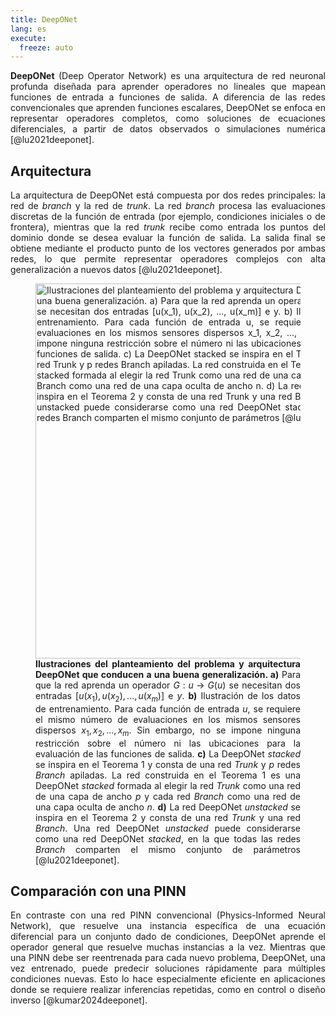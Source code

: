 ```yaml
---
title: DeepONet
lang: es
execute: 
  freeze: auto
---
```


::: {style="text-align: justify"}
**DeepONet** (Deep Operator Network) es una arquitectura de red neuronal profunda diseñada para aprender operadores no lineales que mapean funciones de entrada a funciones de salida. A diferencia de las redes convencionales que aprenden funciones escalares, DeepONet se enfoca en representar operadores completos, como soluciones de ecuaciones diferenciales, a partir de datos observados o simulaciones numérica [@lu2021deeponet].


## Arquitectura
La arquitectura de DeepONet está compuesta por dos redes principales: la red de *branch* y la red de *trunk*. La red *branch* procesa las evaluaciones discretas de la función de entrada (por ejemplo, condiciones iniciales o de frontera), mientras que la red *trunk* recibe como entrada los puntos del dominio donde se desea evaluar la función de salida. La salida final se obtiene mediante el producto punto de los vectores generados por ambas redes, lo que permite representar operadores complejos con alta generalización a nuevos datos [@lu2021deeponet].

![**Ilustraciones del planteamiento del problema y arquitectura DeepONet que conducen a una buena generalización. a)** Para que la red aprenda un operador $G : u \rightarrow G(u)$ se necesitan dos entradas $[u(x_1), u(x_2), ..., u(x_m)]$ e $y$. **b)** Ilustración de los datos de entrenamiento. Para cada función de entrada $u$, se requiere el mismo número de evaluaciones en los mismos sensores dispersos $x_1, x_2, ..., x_m$. Sin embargo, no se impone ninguna restricción sobre el número ni las ubicaciones para la evaluación de las funciones de salida. **c)** La DeepONet *stacked* se inspira en el Teorema 1 y consta de una red *Trunk* y $p$ redes *Branch* apiladas. La red construida en el Teorema 1 es una DeepONet *stacked* formada al elegir la red *Trunk* como una red de una capa de ancho $p$ y cada red *Branch* como una red de una capa oculta de ancho $n$. **d)** La red DeepONet *unstacked* se inspira en el Teorema 2 y consta de una red *Trunk* y una red *Branch*. Una red DeepONet *unstacked* puede considerarse como una red DeepONet *stacked*, en la que todas las redes *Branch* comparten el mismo conjunto de parámetros [@lu2021deeponet].](images/deeponet_architecture.png){#fig-deeponet-arch fig-align="center" width="600"}


## Comparación con una PINN
En contraste con una red PINN convencional (Physics-Informed Neural Network), que resuelve una instancia específica de una ecuación diferencial para un conjunto dado de condiciones, DeepONet aprende el operador general que resuelve muchas instancias a la vez. Mientras que una PINN debe ser reentrenada para cada nuevo problema, DeepONet, una vez entrenado, puede predecir soluciones rápidamente para múltiples condiciones nuevas. Esto lo hace especialmente eficiente en aplicaciones donde se requiere realizar inferencias repetidas, como en control o diseño inverso [@kumar2024deeponet].





:::